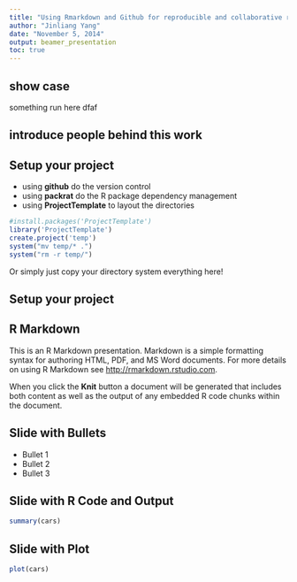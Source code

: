 ```yaml
---
title: "Using Rmarkdown and Github for reproducible and collaborative research"
author: "Jinliang Yang"
date: "November 5, 2014"
output: beamer_presentation
toc: true
---
```


## show case

something run here
dfaf

## introduce people behind this work

## Setup your project

- using __github__ do the version control
- using **packrat** do the R package dependency management
- using **ProjectTemplate** to layout the directories  

```r
#install.packages('ProjectTemplate')
library('ProjectTemplate')
create.project('temp')
system("mv temp/* .")
system("rm -r temp/")
```
Or simply just copy your directory system everything here!

## Setup your project
\graphicspath{{../graphs/}}
\begin{figure}
\includegraphics{dir.png}
\caption{Your directory system}
\label{fig:mfig1}
\end{figure}

## R Markdown
This is an R Markdown presentation. Markdown is a simple formatting syntax for authoring HTML, PDF, and MS Word documents. For more details on using R Markdown see <http://rmarkdown.rstudio.com>.

When you click the **Knit** button a document will be generated that includes both content as well as the output of any embedded R code chunks within the document.

## Slide with Bullets

- Bullet 1
- Bullet 2
- Bullet 3

## Slide with R Code and Output

```r
summary(cars)
```

## Slide with Plot

```r
plot(cars)
```

